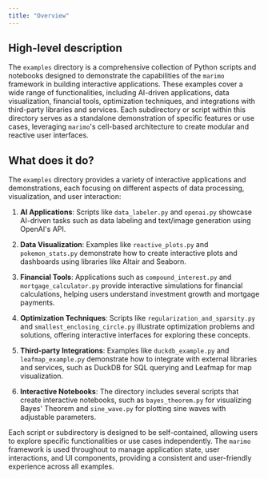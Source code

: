 ```yaml
---
title: "Overview"
---
```


## High-level description

The `examples` directory is a comprehensive collection of Python scripts and notebooks designed to demonstrate the capabilities of the `marimo` framework in building interactive applications. These examples cover a wide range of functionalities, including AI-driven applications, data visualization, financial tools, optimization techniques, and integrations with third-party libraries and services. Each subdirectory or script within this directory serves as a standalone demonstration of specific features or use cases, leveraging `marimo`'s cell-based architecture to create modular and reactive user interfaces.

## What does it do?

The `examples` directory provides a variety of interactive applications and demonstrations, each focusing on different aspects of data processing, visualization, and user interaction:

1. **AI Applications**: Scripts like `data_labeler.py` and `openai.py` showcase AI-driven tasks such as data labeling and text/image generation using OpenAI's API.

2. **Data Visualization**: Examples like `reactive_plots.py` and `pokemon_stats.py` demonstrate how to create interactive plots and dashboards using libraries like Altair and Seaborn.

3. **Financial Tools**: Applications such as `compound_interest.py` and `mortgage_calculator.py` provide interactive simulations for financial calculations, helping users understand investment growth and mortgage payments.

4. **Optimization Techniques**: Scripts like `regularization_and_sparsity.py` and `smallest_enclosing_circle.py` illustrate optimization problems and solutions, offering interactive interfaces for exploring these concepts.

5. **Third-party Integrations**: Examples like `duckdb_example.py` and `leafmap_example.py` demonstrate how to integrate with external libraries and services, such as DuckDB for SQL querying and Leafmap for map visualization.

6. **Interactive Notebooks**: The directory includes several scripts that create interactive notebooks, such as `bayes_theorem.py` for visualizing Bayes' Theorem and `sine_wave.py` for plotting sine waves with adjustable parameters.

Each script or subdirectory is designed to be self-contained, allowing users to explore specific functionalities or use cases independently. The `marimo` framework is used throughout to manage application state, user interactions, and UI components, providing a consistent and user-friendly experience across all examples.